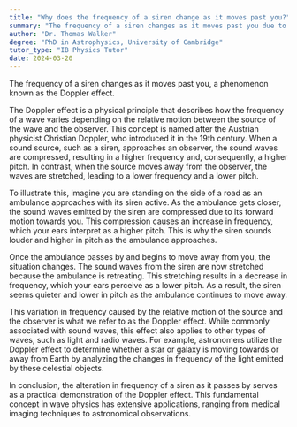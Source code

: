 ```yaml
---
title: "Why does the frequency of a siren change as it moves past you?"
summary: "The frequency of a siren changes as it moves past you due to the Doppler effect."
author: "Dr. Thomas Walker"
degree: "PhD in Astrophysics, University of Cambridge"
tutor_type: "IB Physics Tutor"
date: 2024-03-20
---
```


The frequency of a siren changes as it moves past you, a phenomenon known as the Doppler effect.

The Doppler effect is a physical principle that describes how the frequency of a wave varies depending on the relative motion between the source of the wave and the observer. This concept is named after the Austrian physicist Christian Doppler, who introduced it in the 19th century. When a sound source, such as a siren, approaches an observer, the sound waves are compressed, resulting in a higher frequency and, consequently, a higher pitch. In contrast, when the source moves away from the observer, the waves are stretched, leading to a lower frequency and a lower pitch.

To illustrate this, imagine you are standing on the side of a road as an ambulance approaches with its siren active. As the ambulance gets closer, the sound waves emitted by the siren are compressed due to its forward motion towards you. This compression causes an increase in frequency, which your ears interpret as a higher pitch. This is why the siren sounds louder and higher in pitch as the ambulance approaches.

Once the ambulance passes by and begins to move away from you, the situation changes. The sound waves from the siren are now stretched because the ambulance is retreating. This stretching results in a decrease in frequency, which your ears perceive as a lower pitch. As a result, the siren seems quieter and lower in pitch as the ambulance continues to move away.

This variation in frequency caused by the relative motion of the source and the observer is what we refer to as the Doppler effect. While commonly associated with sound waves, this effect also applies to other types of waves, such as light and radio waves. For example, astronomers utilize the Doppler effect to determine whether a star or galaxy is moving towards or away from Earth by analyzing the changes in frequency of the light emitted by these celestial objects.

In conclusion, the alteration in frequency of a siren as it passes by serves as a practical demonstration of the Doppler effect. This fundamental concept in wave physics has extensive applications, ranging from medical imaging techniques to astronomical observations.
    